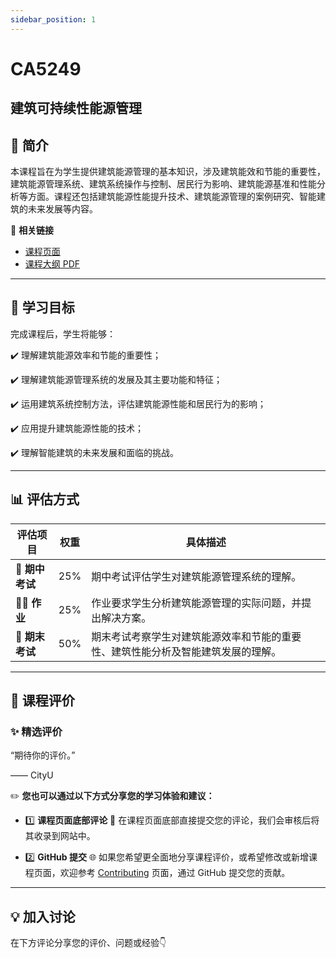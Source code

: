```yaml
---
sidebar_position: 1
---
```


# CA5249
## 建筑可持续性能源管理

## **📘 简介**
本课程旨在为学生提供建筑能源管理的基本知识，涉及建筑能效和节能的重要性，建筑能源管理系统、建筑系统操作与控制、居民行为影响、建筑能源基准和性能分析等方面。课程还包括建筑能源性能提升技术、建筑能源管理的案例研究、智能建筑的未来发展等内容。

🔗 **相关链接**
- [课程页面](https://www.cityu.edu.hk/catalogue/pg/202526/course/CA5249.htm)
- [课程大纲 PDF](https://www.cityu.edu.hk/catalogue/pg/202526/course/CA5249.pdf)

---

## **🎯 学习目标**

完成课程后，学生将能够：

✔️ 理解建筑能源效率和节能的重要性；

✔️ 理解建筑能源管理系统的发展及其主要功能和特征；

✔️ 运用建筑系统控制方法，评估建筑能源性能和居民行为的影响；

✔️ 应用提升建筑能源性能的技术；

✔️ 理解智能建筑的未来发展和面临的挑战。

---

## **📊 评估方式**

| **评估项目**          | **权重** | **具体描述**                                                                                       |
|----------------------|---------|---------------------------------------------------------------------------------------------------|
| **📝 期中考试**       | 25%     | 期中考试评估学生对建筑能源管理系统的理解。                                                       |
| **🧑‍💻 作业**         | 25%     | 作业要求学生分析建筑能源管理的实际问题，并提出解决方案。                                          |
| **📄 期末考试**       | 50%     | 期末考试考察学生对建筑能源效率和节能的重要性、建筑性能分析及智能建筑发展的理解。                   |

---

## **💬 课程评价**

### ✨ **精选评价**
<div className={commentStyles.commentBox}>
    <p className={commentStyles.commentText}>
        “期待你的评价。”
    </p>
    <p className={commentStyles.commentAuthor}>—— CityU</p>
</div>

✏️ **您也可以通过以下方式分享您的学习体验和建议：**

- 1️⃣ **课程页面底部评论**
💬 在课程页面底部直接提交您的评论，我们会审核后将其收录到网站中。

- 2️⃣ **GitHub 提交**
🌐 如果您希望更全面地分享课程评价，或希望修改或新增课程页面，欢迎参考 [Contributing](/contributing) 页面，通过 GitHub 提交您的贡献。

---

## **💡 加入讨论**

在下方评论分享您的评价、问题或经验👇
<Utterances />